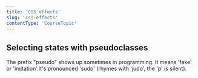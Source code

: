 ```yaml
---
title: 'CSS effects'
slug: 'css-effects'
contentType: 'CourseTopic'
---
```


## Selecting states with pseudoclasses

<Info>

The prefix "pseudo" shows up sometimes in programming. It means 'fake' or 'imitation'.It's
pronounced 'sudo' (rhymes with 'judo', the 'p' is silent).

</Info>
